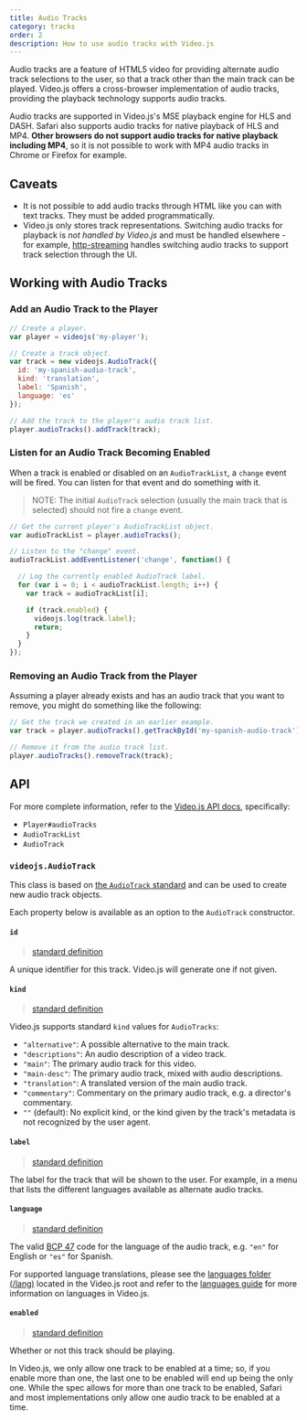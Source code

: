 ```yaml
---
title: Audio Tracks
category: tracks
order: 2
description: How to use audio tracks with Video.js 
---
```


Audio tracks are a feature of HTML5 video for providing alternate audio track selections
to the user, so that a track other than the main track can be played. Video.js offers a
cross-browser implementation of audio tracks, providing the playback technology supports
audio tracks.

Audio tracks are supported in Video.js's MSE playback engine for HLS and DASH. Safari
also supports audio tracks for native playback of HLS and MP4. **Other browsers do not
support audio tracks for native playback including MP4**, so it is not possible to work
with MP4 audio tracks in Chrome or Firefox for example.

## Caveats

* It is not possible to add audio tracks through HTML like you can with text tracks.
  They must be added programmatically.
* Video.js only stores track representations. Switching audio tracks for playback is
  _not handled by Video.js_ and must be handled elsewhere - for example,
  [http-streaming][http-streaming] handles switching
  audio tracks to support track selection through the UI.

## Working with Audio Tracks

### Add an Audio Track to the Player

```js
// Create a player.
var player = videojs('my-player');

// Create a track object.
var track = new videojs.AudioTrack({
  id: 'my-spanish-audio-track',
  kind: 'translation',
  label: 'Spanish',
  language: 'es'
});

// Add the track to the player's audio track list.
player.audioTracks().addTrack(track);
```

### Listen for an Audio Track Becoming Enabled

When a track is enabled or disabled on an `AudioTrackList`, a `change` event will be
fired. You can listen for that event and do something with it.

> NOTE: The initial `AudioTrack` selection (usually the main track that is selected)
>       should not fire a `change` event.

```js
// Get the current player's AudioTrackList object.
var audioTrackList = player.audioTracks();

// Listen to the "change" event.
audioTrackList.addEventListener('change', function() {

  // Log the currently enabled AudioTrack label.
  for (var i = 0; i < audioTrackList.length; i++) {
    var track = audioTrackList[i];

    if (track.enabled) {
      videojs.log(track.label);
      return;
    }
  }
});
```

### Removing an Audio Track from the Player

Assuming a player already exists and has an audio track that you want to remove, you
might do something like the following:

```js
// Get the track we created in an earlier example.
var track = player.audioTracks().getTrackById('my-spanish-audio-track');

// Remove it from the audio track list.
player.audioTracks().removeTrack(track);
```

## API

For more complete information, refer to the
[Video.js API docs](https://docs.videojs.com/), specifically:

* `Player#audioTracks`
* `AudioTrackList`
* `AudioTrack`

### `videojs.AudioTrack`

This class is based on [the `AudioTrack` standard][spec-audiotrack] and can be used to
create new audio track objects.

Each property below is available as an option to the `AudioTrack` constructor.

#### `id`

> [standard definition](https://html.spec.whatwg.org/multipage/embedded-content.html#dom-audiotrack-id)

A unique identifier for this track. Video.js will generate one if not given.

#### `kind`

> [standard definition](https://html.spec.whatwg.org/multipage/embedded-content.html#dom-audiotrack-kind)

Video.js supports standard `kind` values for `AudioTracks`:

* `"alternative"`: A possible alternative to the main track.
* `"descriptions"`: An audio description of a video track.
* `"main"`: The primary audio track for this video.
* `"main-desc"`: The primary audio track, mixed with audio descriptions.
* `"translation"`: A translated version of the main audio track.
* `"commentary"`: Commentary on the primary audio track, e.g. a director's commentary.
* `""` (default): No explicit kind, or the kind given by the track's metadata is not
  recognized by the user agent.

#### `label`

> [standard definition](https://html.spec.whatwg.org/multipage/embedded-content.html#dom-audiotrack-label)

The label for the track that will be shown to the user. For example, in a menu that lists
the different languages available as alternate audio tracks.

#### `language`

> [standard definition](https://html.spec.whatwg.org/multipage/embedded-content.html#dom-audiotrack-language)

The valid [BCP 47](https://tools.ietf.org/html/bcp47) code for the language of the audio
track, e.g. `"en"` for English or `"es"` for Spanish.

For supported language translations, please see the [languages folder (/lang)](https://github.com/videojs/video.js/tree/main/lang)
located in the Video.js root and refer to the [languages guide][languages-guide] for more
information on languages in Video.js.

#### `enabled`

> [standard definition](https://html.spec.whatwg.org/multipage/embedded-content.html#dom-audiotrack-enabled)

Whether or not this track should be playing.

In Video.js, we only allow one track to be enabled at a time; so, if you enable more
than one, the last one to be enabled will end up being the only one. While the spec
allows for more than one track to be enabled, Safari and most implementations only allow
one audio track to be enabled at a time.

[languages-guide]: /guides/languages/

[spec-audiotrack]: https://html.spec.whatwg.org/multipage/embedded-content.html#audiotrack

[http-streaming]: https://github.com/videojs/http-streaming
